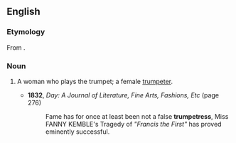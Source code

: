 ==English==

===Etymology===
From {{suffix|en|trumpeter|ess}}.

===Noun===
{{en-noun}}

# {{lb|en|rare}} A woman who plays the trumpet; a female [[trumpeter]].
#* '''1832''', ''Day: A Journal of Literature, Fine Arts, Fashions, Etc'' (page 276)
#*: Fame has for once at least been not a false '''trumpetress''', Miss FANNY KEMBLE's Tragedy of ''"Francis the First"'' has proved eminently successful.